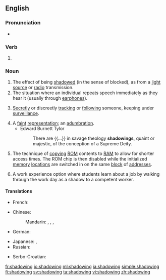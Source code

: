 ==English==

===Pronunciation===
* {{audio|en-us-shadowing.ogg|Audio (US)|lang=en}}

===Verb===
{{head|en|present participle}}

# {{present participle of|shadow|lang=en|nocat=1}}

===Noun===
{{en-noun}}

# The effect of being [[shadow]]ed (in the sense of blocked), as from a [[light source]] or [[radio]] transmission.
# The situation where an individual repeats speech immediately as they hear it (usually through [[earphones]]).
# {{lb|en|espionage}} [[secretly|Secretly]] or discreetly [[track]]ing or [[follow]]ing someone, keeping under [[surveillance]].
# A [[faint]] [[representation]]; an [[adumbration]].
#* Edward Burnett Tylor
#*: There are {{...}} in savage theology '''shadowings''', quaint or majestic, of the conception of a Supreme Deity.
# {{lb|en|computing}} The technique of [[copy]]ing [[ROM]] contents to [[RAM]] to allow for shorter access times. The ROM chip is then disabled while the initialized [[memory]] [[location]]s are switched in on the same [[block]] of [[address]]es.
# {{lb|en|education}} A work experience option where students learn about a job by walking through the work day as a shadow to a competent worker.

====Translations====
{{trans-top|the effect of being shadowed, as from a light source or radio transmission}}
* French: {{t|fr|effet de masque|m}}
{{trans-mid}}
{{trans-bottom}}

{{trans-top|speech shadowing}}
* Chinese:
*: Mandarin: {{t+|cmn|鸚鵡學舌|sc=Hani}}, {{t+|cmn|鹦鹉学舌|tr=yīngwǔ xuéshé|sc=Hani}}, {{t|cmn|影子跟讀|sc=Hani}}, {{t|cmn|影子跟读|tr=yǐngzǐ gēndú|sc=Hani}}
* German: {{t|de|Schattenlesen|n}}
{{trans-mid}}
* Japanese: {{t|ja|シャドーイング|tr=shadōingu}}, {{t|ja|シャドウイング|tr=shadouingu}}
* Russian: {{t|ru|шэ́доуинг|m}}
{{trans-bottom}}

{{trans-top|Learning about a job as a shadow to a competent worker}}
* Serbo-Croatian: {{t|sh|hospitiranje|n}}
{{trans-mid}}
{{trans-bottom}}

[[fr:shadowing]]
[[io:shadowing]]
[[ml:shadowing]]
[[ja:shadowing]]
[[simple:shadowing]]
[[fi:shadowing]]
[[sv:shadowing]]
[[ta:shadowing]]
[[vi:shadowing]]
[[zh:shadowing]]